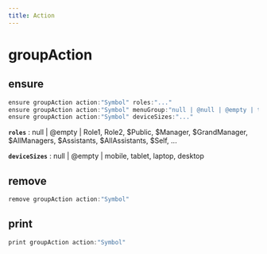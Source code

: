 ```yaml
---
title: Action
---
```


# groupAction

## ensure

```js filename="Terminal" copy
ensure groupAction action:"Symbol" roles:"..."
ensure groupAction action:"Symbol" menuGroup:"null | @null | @empty | text"
ensure groupAction action:"Symbol" deviceSizes:"..."
```

**`roles`**
 : null | @empty | Role1, Role2, $Public, $Manager, $GrandManager, $AllManagers, $Assistants, $AllAssistants, $Self, ...

**`deviceSizes`**
 : null | @empty | mobile, tablet, laptop, desktop


## remove

```js filename="Terminal" copy
remove groupAction action:"Symbol"
```


## print

```js filename="Terminal" copy
print groupAction action:"Symbol"
```


